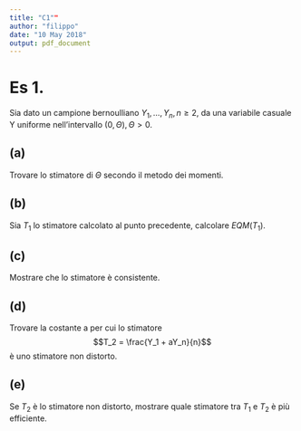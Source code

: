 ```yaml
---
title: "C1""
author: "filippo"
date: "10 May 2018"
output: pdf_document
---
```


# Es 1. 
Sia dato un campione bernoulliano $Y_1 , \ldots , Y_n , n \geq 2$, da una variabile casuale Y uniforme nell’intervallo $(0, \Theta), \Theta > 0$.

## (a)
Trovare lo stimatore di $\Theta$ secondo il metodo dei momenti.

## (b)
Sia $T_1$ lo stimatore calcolato al punto precedente, calcolare $EQM(T_1)$.

## (c)
Mostrare che lo stimatore è consistente.

## (d)
Trovare la costante a per cui lo stimatore
$$T_2 = \frac{Y_1 + aY_n}{n}$$ è uno stimatore non distorto.

## (e)
Se $T_2$ è lo stimatore non distorto, mostrare quale stimatore tra $T_1$ e $T_2$ è più efficiente.
